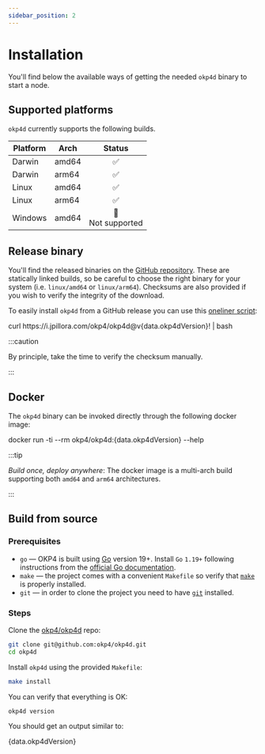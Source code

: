 ```yaml
---
sidebar_position: 2
---
```


# Installation

You'll find below the available ways of getting the needed `okp4d` binary to start a node.

## Supported platforms

`okp4d` currently supports the following builds.

| **Platform** | **Arch** |       **Status**      |
|--------------|----------|:---------------------:|
| Darwin       | amd64    |           ✅          |
| Darwin       | arm64    |           ✅          |
| Linux        | amd64    |           ✅          |
| Linux        | arm64    |           ✅          |
| Windows      | amd64    | ️🚫<br/> Not supported |

## Release binary

You'll find the released binaries on the [GitHub repository](https://github.com/okp4/okp4d/releases). These are statically linked builds, so be careful to choose the right binary for your system (i.e. `linux/amd64` or `linux/arm64`). Checksums are also provided if you wish to verify the integrity of the download.

To easily install `okp4d` from a GitHub release you can use this [oneliner script](https://github.com/jpillora/installer):

<CodeBlock language="bash">
curl https://i.jpillora.com/okp4/okp4d@v{data.okp4dVersion}! | bash
</CodeBlock>

:::caution

By principle, take the time to verify the checksum manually.

:::

## Docker

The `okp4d` binary can be invoked directly through the following docker image:

<CodeBlock language="bash">
docker run -ti --rm okp4/okp4d:{data.okp4dVersion} --help
</CodeBlock>

:::tip

_Build once, deploy anywhere_: The docker image is a multi-arch build supporting both `amd64` and `arm64` architectures.

:::

## Build from source

### Prerequisites

- `go` — OKP4 is built using [Go](https://go.dev/dl/) version 19+. Install `Go` `1.19+` following instructions from the [official Go documentation](https://golang.org/doc/install).
- `make` — the project comes with a convenient `Makefile` so verify that [`make`](https://fr.wikipedia.org/wiki/Make) is properly installed.
- `git` — in order to clone the project you need to have [`git`](https://git-scm.com/) installed.

### Steps

Clone the [okp4/okp4d](https://github.com/okp4/okp4d) repo:

```bash
git clone git@github.com:okp4/okp4d.git
cd okp4d
```

Install `okp4d` using the provided `Makefile`:

```bash
make install
```

You can verify that everything is OK:

```bash
okp4d version
```

You should get an output similar to:

<CodeBlock language="text">
{data.okp4dVersion}
</CodeBlock>
